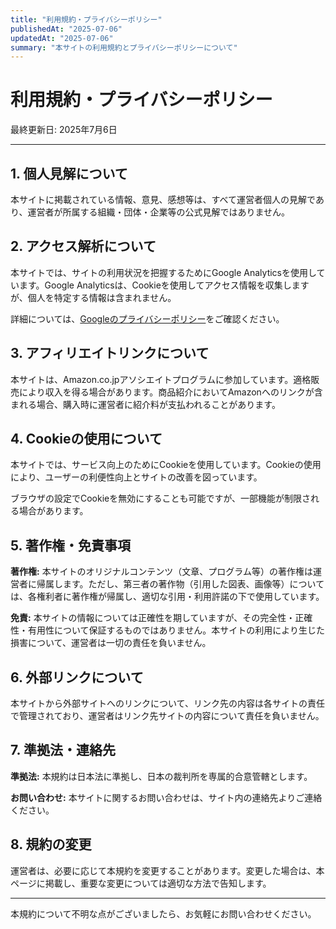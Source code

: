 ```yaml
---
title: "利用規約・プライバシーポリシー"
publishedAt: "2025-07-06"
updatedAt: "2025-07-06"
summary: "本サイトの利用規約とプライバシーポリシーについて"
---
```


# 利用規約・プライバシーポリシー

最終更新日: 2025年7月6日

---

## 1. 個人見解について

本サイトに掲載されている情報、意見、感想等は、すべて運営者個人の見解であり、運営者が所属する組織・団体・企業等の公式見解ではありません。

## 2. アクセス解析について

本サイトでは、サイトの利用状況を把握するためにGoogle Analyticsを使用しています。Google Analyticsは、Cookieを使用してアクセス情報を収集しますが、個人を特定する情報は含まれません。

詳細については、[Googleのプライバシーポリシー](https://policies.google.com/privacy)をご確認ください。

## 3. アフィリエイトリンクについて

本サイトは、Amazon.co.jpアソシエイトプログラムに参加しています。適格販売により収入を得る場合があります。商品紹介においてAmazonへのリンクが含まれる場合、購入時に運営者に紹介料が支払われることがあります。

## 4. Cookieの使用について

本サイトでは、サービス向上のためにCookieを使用しています。Cookieの使用により、ユーザーの利便性向上とサイトの改善を図っています。

ブラウザの設定でCookieを無効にすることも可能ですが、一部機能が制限される場合があります。

## 5. 著作権・免責事項

**著作権:** 本サイトのオリジナルコンテンツ（文章、プログラム等）の著作権は運営者に帰属します。ただし、第三者の著作物（引用した図表、画像等）については、各権利者に著作権が帰属し、適切な引用・利用許諾の下で使用しています。

**免責:** 本サイトの情報については正確性を期していますが、その完全性・正確性・有用性について保証するものではありません。本サイトの利用により生じた損害について、運営者は一切の責任を負いません。

## 6. 外部リンクについて

本サイトから外部サイトへのリンクについて、リンク先の内容は各サイトの責任で管理されており、運営者はリンク先サイトの内容について責任を負いません。

## 7. 準拠法・連絡先

**準拠法:** 本規約は日本法に準拠し、日本の裁判所を専属的合意管轄とします。

**お問い合わせ:** 本サイトに関するお問い合わせは、サイト内の連絡先よりご連絡ください。

## 8. 規約の変更

運営者は、必要に応じて本規約を変更することがあります。変更した場合は、本ページに掲載し、重要な変更については適切な方法で告知します。

---

本規約について不明な点がございましたら、お気軽にお問い合わせください。